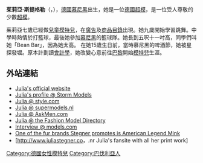 {{Infobox Model
| name          = 茱莉亞·斯提格勒<br>{{en}}Julia Stegner
| image         = Julia Stegner.jpg
| imagesize     =  
| caption       = 
| birthname     = Julia Stegner
| birthdate     = {{birth date and age|1984|11|2}}
| location      = {{BRD}}[[慕尼黑|慕尼黑]]
| deathdate     = 
| deathplace    = 
| height        = {{Height|m=1.83}}
| weight        = 約 {{Weight|kg=56}}
| haircolor     = 淺金色
| eyecolor      = 綠色
| measurements  = 85-61-89
| dress size    = 
| shoesize      = 
| agency        = {{US}}[[紐約|紐約]]: Women Model Management<br>{{DEN}}[[哥本哈根|哥本哈根]]: Unique Models <br>{{SPA}}[[巴塞隆納|巴塞隆納]]: Traffic Models<br>{{GER}}[[慕尼黑|慕尼黑]]: Louisa Models <br>{{UK}}[[倫敦|倫敦]]: Storm Models <br>{{FRA}}[[巴黎|巴黎]]: Marilyn Agency<br>{{KOR}}[[首爾|首爾]]: MY Model Management
| alias(es)     = 
| spouse        = Benny Horne（2014-）
| homepage      = 
}}
'''茱莉亞·斯提格勒'''（'''{{lang|en|Julia Stegner}}'''，{{bd|1984年|11月2日|catIdx=R}}），[[德國|德國]][[慕尼黑|慕尼黑]]出生，她是一位[[德國|德國]][[超模|超模]]，是一位受人尊敬的少數[[超模|超模]]。

茱莉亞七歲已經做[[兒童模特兒|兒童模特兒]]，在[[廣告|廣告]]及[[商品目錄|商品目錄]]出現。她九歲開始學習跳舞。中學時熱情於打籃球，最後她參加[[慕尼黑|慕尼黑]]的籃球隊。她長到五呎十一吋高，同學們叫她「Bean Bar」，因為她太高。
在她15歲生日前，當時慕尼黑的啤酒節，她被星探發堀。原本計劃讀[[會計學|會計學]]，她改變心意前往[[巴黎|巴黎]]開始[[模特兒|模特兒]]生涯。

==外站連結==
*[http://www.juliastegner.com Julia's official website] {{Wayback|url=http://www.juliastegner.com/ |date=20210425063242 }}
*[https://web.archive.org/web/20060216175202/http://www.stormmodels.com/womendetails.html?id=2677 Julia's profile @ Storm Models]
*[http://www.style.com/peopleparties/modelsearch/thumb/person931 Julia @ style.com] {{Wayback|url=http://www.style.com/peopleparties/modelsearch/thumb/person931 |date=20080702014053 }}
*[https://web.archive.org/web/20080208093125/http://supermodels.nl/juliastegner Julia @ supermodels.nl]
*[https://web.archive.org/web/20050924155256/http://www.askmen.com/women/models_250/282_julia_stegner.html Julia @ AskMen.com]
*[https://web.archive.org/web/20080829154626/http://www.fmd1.com/models/julia_stegner Julia @ the Fashion Model Directory]
*[https://web.archive.org/web/20030704023112/http://www.models.com/model_culture/tales_model/Julia/intro.html Interview @ models.com]
*[https://web.archive.org/web/20080122052740/http://www.bwgreyscale.com/ads/legend_mink.html One of the fur brands Stegner promotes is American Legend Mink]
*[http://www.juliastegner.co，.nr Julia's fansite with all her print work]{{dead link|date=2018年4月 |bot=InternetArchiveBot |fix-attempted=yes }}

{{DEFAULTSORT:Stegner, Julia}}
[[Category:德國女性模特兒|Category:德國女性模特兒]]
[[Category:巴伐利亞人|Category:巴伐利亞人]]
